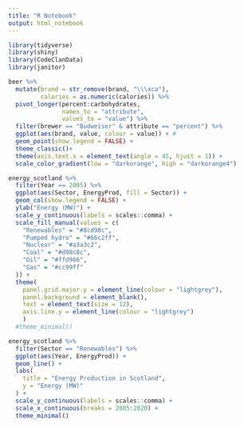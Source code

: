 ```yaml
---
title: "R Notebook"
output: html_notebook
---
```


```r
library(tidyverse)
library(shiny)
library(CodeClanData)
library(janitor)

beer %>% 
  mutate(brand = str_remove(brand, "\\\xca"),
         calories = as.numeric(calories)) %>% 
  pivot_longer(percent:carbohydrates,
               names_to = "attribute",
               values_to = "value") %>% 
  filter(brewer == "Budweiser" & attribute == "percent") %>% 
  ggplot(aes(brand, value, colour = value)) + #
  geom_point(show.legend = FALSE) +
  theme_classic()+
  theme(axis.text.x = element_text(angle = 45, hjust = 1)) +
  scale_color_gradient(low = "darkorange", high = "darkorange4")

```

```r
energy_scotland %>% 
  filter(Year == 2005) %>% 
  ggplot(aes(Sector, EnergyProd, fill = Sector)) +
  geom_col(show.legend = FALSE) +
  ylab("Energy (MW)") +
  scale_y_continuous(labels = scales::comma) +
  scale_fill_manual(values = c(
    "Renewables" = "#8cd98c",
    "Pumped hydro" = "#66c2ff",
    "Nuclear" = "#a3a3c2",
    "Coal" = "#d98c8c",
    "Oil" = "#ffd966",
    "Gas" = "#cc99ff"
  )) +
  theme(
    panel.grid.major.y = element_line(colour = "lightgrey"),
    panel.background = element_blank(),
    text = element_text(size = 12),
    axis.line.y = element_line(colour = "lightgrey")
    )
  #theme_minimal()
```

```r
energy_scotland %>% 
  filter(Sector == "Renewables") %>% 
  ggplot(aes(Year, EnergyProd)) +
  geom_line() +
  labs(
    title = "Energy Production in Scotland",
    y = "Energy (MW)"
  ) +
  scale_y_continuous(labels = scales::comma) +
  scale_x_continuous(breaks = 2005:2020) +
  theme_minimal()
```


